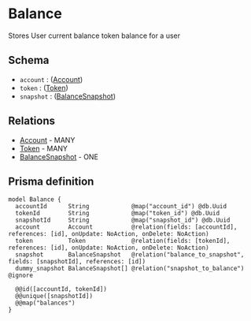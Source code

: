 # Balance

Stores User current balance token balance for a user

## Schema

- `account` : ([Account](./account))
- `token` : ([Token](./token))
- `snapshot` : ([BalanceSnapshot](./balance-snapshot))

## Relations

- [Account](./account) - MANY
- [Token](./token) - MANY
- [BalanceSnapshot](./balance-snapshot) - ONE

## Prisma definition

```prisma
model Balance {
  accountId      String            @map("account_id") @db.Uuid
  tokenId        String            @map("token_id") @db.Uuid
  snapshotId     String            @map("snapshot_id") @db.Uuid
  account        Account           @relation(fields: [accountId], references: [id], onUpdate: NoAction, onDelete: NoAction)
  token          Token             @relation(fields: [tokenId], references: [id], onUpdate: NoAction, onDelete: NoAction)
  snapshot       BalanceSnapshot   @relation("balance_to_snapshot", fields: [snapshotId], references: [id])
  dummy_snapshot BalanceSnapshot[] @relation("snapshot_to_balance") @ignore

  @@id([accountId, tokenId])
  @@unique([snapshotId])
  @@map("balances")
}
```
